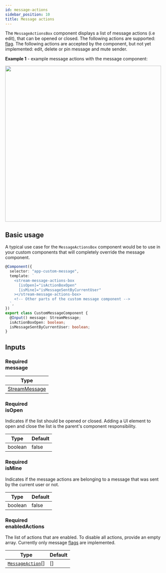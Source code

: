 ```yaml
---
id: message-actions
sidebar_position: 10
title: Message actions
---
```



The `MessageActionsBox` component displays a list of message actions (i.e edit), that can be opened or closed. The following actions are supported: [flag](https://getstream.io/chat/docs/javascript/moderation/?language=javascript). The following actions are accepted by the component, but not yet implemented: edit, delete or pin message and mute sender.

**Example 1** - example message actions with the message component:

<img src={MessageActionsScreenshot} width="500" />

## Basic usage

A typical use case for the `MessageActionsBox` component would be to use in your custom components that will completely override the message component.

```typescript
@Component({
  selector: "app-custom-message",
  template: `
    <stream-message-actions-box
      [isOpen]="isActionBoxOpen"
      [isMine]="isMessageSentByCurrentUser"
    ></stream-message-actions-box>
    <!-- Other parts of the custom message component -->
  `,
})
export class CustomMessageComponent {
  @Input() message: StreamMessage;
  isActionBoxOpen: boolean;
  isMessageSentByCurrentUser: boolean;
}
```

## Inputs

### <div class="label required basic">Required</div> message

| Type                                         |
| -------------------------------------------- |
| [StreamMessage](../types/stream-message.mdx) |

### <div class="label required basic">Required</div> isOpen

Indicates if the list should be opened or closed. Adding a UI element to open and close the list is the parent's component responsibility.

| Type    | Default |
| ------- | ------- |
| boolean | false   |

### <div class="label required basic">Required</div> isMine

Indicates if the message actions are belonging to a message that was sent by the current user or not.

| Type    | Default |
| ------- | ------- |
| boolean | false   |

### <div class="label required basic">Required</div> enabledActions

The list of actions that are enabled. To disable all actions, provide an empty array. Currently only message [flags](https://getstream.io/chat/docs/javascript/moderation/?language=javascript) are implemented.

| Type                                                                                                                                                                        | Default |
| --------------------------------------------------------------------------------------------------------------------------------------------------------------------------- | ------- |
| [`MessageAction`](https://github.com/GetStream/stream-chat-angular/tree/master/projects/stream-chat-angular/src/lib/message-actions-box/message-actions-box.component.ts)[] | []      |
